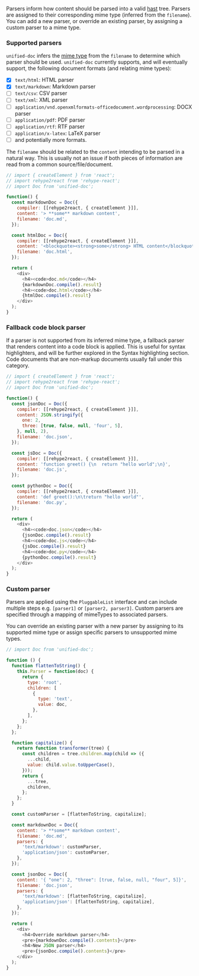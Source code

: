 
Parsers inform how content should be parsed into a valid [hast][] tree.  Parsers are assigned to their corresponding mime type (inferred from the `filename`).  You can add a new parser, or override an existing parser, by assigning a custom parser to a mime type.

### Supported parsers
`unified-doc` infers the [mime type][] from the `filename` to determine which parser should be used.  `unified-doc` currently supports, and will eventually support, the following document formats (and relating mime types):
- [x] `text/html`: HTML parser
- [x] `text/markdown`: Markdown parser
- [ ] `text/csv`: CSV parser
- [ ] `text/xml`: XML parser
- [ ] `application/vnd.openxmlformats-officedocument.wordprocessing`: DOCX parser
- [ ] `application/pdf`: PDF parser
- [ ] `application/rtf`: RTF parser
- [ ] `application/x-latex`: LaTeX parser
- [ ] and potentially more formats.

The `filename` should be related to the `content` intending to be parsed in a natural way.  This is usually not an issue if both pieces of information are read from a common source/file/document.

```js live=true
// import { createElement } from 'react';
// import rehype2react from 'rehype-react';
// import Doc from 'unified-doc';

function() {
  const markdownDoc = Doc({
    compiler: [[rehype2react, { createElement }]],
    content: '> **some** markdown content',
    filename: 'doc.md',
  });

  const htmlDoc = Doc({
    compiler: [[rehype2react, { createElement }]],
    content: '<blockquote><strong>some</strong> HTML content</blockquote>',
    filename: 'doc.html',
  });

  return (
    <div>
      <h4><code>doc.md</code></h4>
      {markdownDoc.compile().result}
      <h4><code>doc.html</code></h4>
      {htmlDoc.compile().result}
    </div>
  );
}
```

### Fallback code block parser

If a parser is not supported from its inferred mime type, a fallback parser that renders content into a code block is applied.  This is useful for syntax highlighters, and will be further explored in the <Link to="/recipes/syntax-highlighting">Syntax highlighting</Link> section.  Code documents that are non-markup documents usually fall under this category.

```js live=true
// import { createElement } from 'react';
// import rehype2react from 'rehype-react';
// import Doc from 'unified-doc';

function() {
  const jsonDoc = Doc({
    compiler: [[rehype2react, { createElement }]],
    content: JSON.stringify({
      one: 2,
      three: [true, false, null, 'four', 5],
    }, null, 2),
    filename: 'doc.json',
  });

  const jsDoc = Doc({
    compiler: [[rehype2react, { createElement }]],
    content: 'function greet() {\n  return "hello world";\n}',
    filename: 'doc.js',
  });

  const pythonDoc = Doc({
    compiler: [[rehype2react, { createElement }]],
    content: 'def greet():\n\treturn "hello world"',
    filename: 'doc.py',
  });

  return (
    <div>
      <h4><code>doc.json</code></h4>
      {jsonDoc.compile().result}
      <h4><code>doc.js</code></h4>
      {jsDoc.compile().result}
      <h4><code>doc.py</code></h4>
      {pythonDoc.compile().result}
    </div>
  );
}
```

### Custom parser

Parsers are applied using the `PluggableList` interface and can include multiple steps e.g. `[parser1]` or `[parser2, parser3]`.  Custom parsers are specified through a mapping of mimeTypes to associated parsers.

You can override an existing parser with a new parser by assigning to its supported mime type or assign specific parsers to unsupported mime types.

```js live=true
// import Doc from 'unified-doc';

function () {
  function flattenToString() {
    this.Parser = function(doc) {
      return {
        type: 'root',
        children: [
          {
            type: 'text',
            value: doc,
          },
        ],
      };
    };
  };

  function capitalize() {
    return function transformer(tree) {
      const children = tree.children.map(child => ({
        ...child,
        value: child.value.toUpperCase(),
      }));
      return {
        ...tree,
        children,
      };
    };
  }

  const customParser = [flattenToString, capitalize];

  const markdownDoc = Doc({
    content: '> **some** markdown content',
    filename: 'doc.md',
    parsers: {
      'text/markdown': customParser,
      'application/json': customParser,
    },
  });

  const jsonDoc = Doc({
    content: '{ "one": 2, "three": [true, false, null, "four", 5]}',
    filename: 'doc.json',
    parsers: {
      'text/markdown': [flattenToString, capitalize],
      'application/json': [flattenToString, capitalize],
    },
  });

  return (
    <div>
      <h4>Override markdown parser</h4>
      <pre>{markdownDoc.compile().contents}</pre>
      <h4>New JSON parser</h4>
      <pre>{jsonDoc.compile().contents}</pre>
    </div>
  );
}
```

<!-- Definitions -->
[hast]: https://github.com/syntax-tree/hast
[mime type]: https://developer.mozilla.org/en-US/docs/Web/HTTP/Basics_of_HTTP/MIME_types/Common_types
